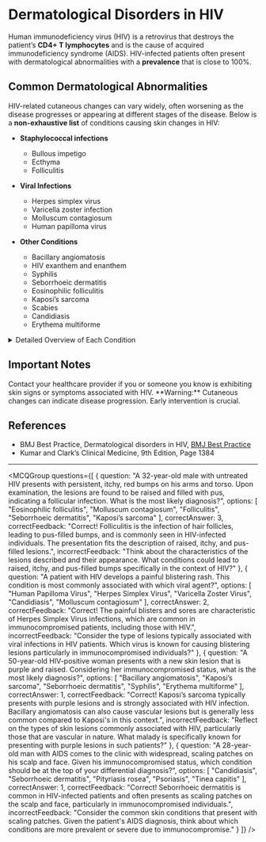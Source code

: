 
# Dermatological Disorders in HIV

Human immunodeficiency virus (HIV) is a retrovirus that destroys the patient’s **CD4+ T lymphocytes** and is the cause of acquired immunodeficiency syndrome (AIDS). HIV-infected patients often present with dermatological abnormalities with a **prevalence** that is close to 100%.

## Common Dermatological Abnormalities

HIV-related cutaneous changes can vary widely, often worsening as the disease progresses or appearing at different stages of the disease. Below is a **non-exhaustive list** of conditions causing skin changes in HIV:

- **Staphylococcal infections**
  - Bullous impetigo
  - Ecthyma
  - Folliculitis

- **Viral Infections**
  - Herpes simplex virus
  - Varicella zoster infection
  - Molluscum contagiosum
  - Human papilloma virus

- **Other Conditions**
  - Bacillary angiomatosis
  - HIV exanthem and enanthem
  - Syphilis
  - Seborrhoeic dermatitis
  - Eosinophilic folliculitis 
  - Kaposi’s sarcoma
  - Scabies
  - Candidiasis 
  - Erythema multiforme 

<details>
<summary>Detailed Overview of Each Condition</summary>

### Staphylococcal Infections
- **Bullous Impetigo:** Characterized by large vesicles that burst and crust over.
- **Ecthyma:** Ulcerative infection often deeper than impetigo.
- **Folliculitis:** Infection of hair follicles leading to pustules.

### Viral Infections
- **Herpes Simplex Virus:** Can cause painful blisters and sores.
- **Varicella Zoster:** Causes shingles in later stages.
- **Molluscum Contagiosum:** Presents as round, firm, painless bumps.
- **Human Papilloma Virus:** Linked to warts and cancers.

### Other Conditions
- **Bacillary Angiomatosis:** Vascular lesions caused by bacterial infection prevalent in HIV patients.
- **HIV Exanthem and Enanthem:** Rash associated with HIV infection.
- **Syphilis:** May present with various cutaneous manifestations.
- **Seborrhoeic Dermatitis:** Scaly patches and red skin, common in immunocompromised patients.
- **Eosinophilic Folliculitis:** Characterized by itchy bumps.
- **Kaposi’s Sarcoma:** Cancer that presents with purple lesions on the skin.
- **Scabies:** Infestation by mites causing extreme itching.
- **Candidiasis:** Fungal infection presenting as red, itchy rashes.

</details>

## Important Notes

<Callout>
Contact your healthcare provider if you or someone you know is exhibiting skin signs or symptoms associated with HIV.
</Callout>

<Callout emoji="⚠️">
**Warning:** Cutaneous changes can indicate disease progression. Early intervention is crucial.
</Callout>

## References

- BMJ Best Practice, Dermatological disorders in HIV, [BMJ Best Practice](https://bestpractice.bmj.com/topics/en-gb/855)
- Kumar and Clark’s Clinical Medicine, 9th Edition, Page 1384

---

<MCQGroup questions={[
  {
    question: "A 32-year-old male with untreated HIV presents with persistent, itchy, red bumps on his arms and torso. Upon examination, the lesions are found to be raised and filled with pus, indicating a follicular infection. What is the most likely diagnosis?",
    options: [
      "Eosinophilic folliculitis",
      "Molluscum contagiosum",
      "Folliculitis",
      "Seborrhoeic dermatitis",
      "Kaposi’s sarcoma"
    ],
    correctAnswer: 3,
    correctFeedback: "Correct! Folliculitis is the infection of hair follicles, leading to pus-filled bumps, and is commonly seen in HIV-infected individuals. The presentation fits the description of raised, itchy, and pus-filled lesions.",
    incorrectFeedback: "Think about the characteristics of the lesions described and their appearance. What conditions could lead to raised, itchy, and pus-filled bumps specifically in the context of HIV?"
  },
  {
    question: "A patient with HIV develops a painful blistering rash. This condition is most commonly associated with which viral agent?",
    options: [
      "Human Papilloma Virus",
      "Herpes Simplex Virus",
      "Varicella Zoster Virus",
      "Candidiasis",
      "Molluscum contagiosum"
    ],
    correctAnswer: 2,
    correctFeedback: "Correct! The painful blisters and sores are characteristic of Herpes Simplex Virus infections, which are common in immunocompromised patients, including those with HIV.",
    incorrectFeedback: "Consider the type of lesions typically associated with viral infections in HIV patients. Which virus is known for causing blistering lesions particularly in immunocompromised individuals?"
  },
  {
    question: "A 50-year-old HIV-positive woman presents with a new skin lesion that is purple and raised. Considering her immunocompromised status, what is the most likely diagnosis?",
    options: [
      "Bacillary angiomatosis",
      "Kaposi’s sarcoma",
      "Seborrhoeic dermatitis",
      "Syphilis",
      "Erythema multiforme"
    ],
    correctAnswer: 1,
    correctFeedback: "Correct! Kaposi’s sarcoma typically presents with purple lesions and is strongly associated with HIV infection. Bacillary angiomatosis can also cause vascular lesions but is generally less common compared to Kaposi's in this context.",
    incorrectFeedback: "Reflect on the types of skin lesions commonly associated with HIV, particularly those that are vascular in nature. What malady is specifically known for presenting with purple lesions in such patients?"
  },
  {
    question: "A 28-year-old man with AIDS comes to the clinic with widespread, scaling patches on his scalp and face. Given his immunocompromised status, which condition should be at the top of your differential diagnosis?",
    options: [
      "Candidiasis",
      "Seborrhoeic dermatitis",
      "Pityriasis rosea",
      "Psoriasis",
      "Tinea capitis"
    ],
    correctAnswer: 1,
    correctFeedback: "Correct! Seborrhoeic dermatitis is common in HIV-infected patients and often presents as scaling patches on the scalp and face, particularly in immunocompromised individuals.",
    incorrectFeedback: "Consider the common skin conditions that present with scaling patches. Given the patient's AIDS diagnosis, think about which conditions are more prevalent or severe due to immunocompromise."
  }
]} />